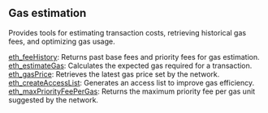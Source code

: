 

## Gas estimation

Provides tools for estimating transaction costs, retrieving historical gas fees, and optimizing gas usage.

[eth_feeHistory](/soneium-api/gasestimation/eth_feeHistory): Returns past base fees and priority fees for gas estimation. \
[eth_estimateGas](/soneium-api/gasestimation/eth_estimateGas): Calculates the expected gas required for a transaction. \
[eth_gasPrice](/soneium-api/gasestimation/eth_gasPrice): Retrieves the latest gas price set by the network. \
[eth_createAccessList](/soneium-api/gasestimation/eth_createAccessList): Generates an access list to improve gas efficiency. \
[eth_maxPriorityFeePerGas](/soneium-api/gasestimation/eth_maxPriorityFeePerGas): Returns the maximum priority fee per gas unit suggested by the network.

<Space h={16} />
<GetStarted />
